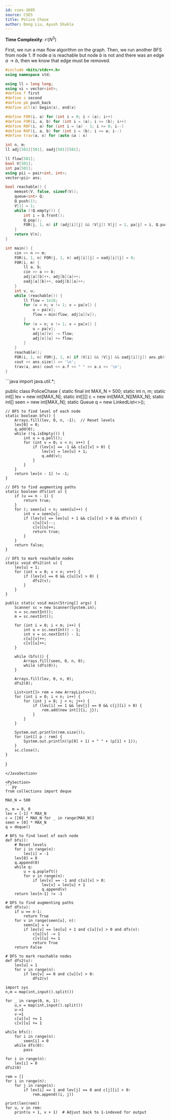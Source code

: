 ```yaml
---
id: cses-1695
source: CSES
title: Police Chase
author: Dong Liu, Ayush Shukla
---
```


**Time Complexity**: $\mathcal O(N^3)$

First, we run a max flow algorithm on the graph. Then, we run another BFS from
node $1$. If node $a$ is reachable but node $b$ is not and there was an edge
$a\rightarrow b$, then we know that edge must be removed.

<LanguageSection>

<CPPSection>

```cpp
#include <bits/stdc++.h>
using namespace std;

using ll = long long;
using vi = vector<int>;
#define f first
#define s second
#define pb push_back
#define all(x) begin(x), end(x)

#define F0R(i, a) for (int i = 0; i < (a); i++)
#define FOR(i, a, b) for (int i = (a); i <= (b); i++)
#define R0F(i, a) for (int i = (a) - 1; i >= 0; i--)
#define ROF(i, a, b) for (int i = (b); i >= a; i--)
#define trav(a, x) for (auto &a : x)

int n, m;
ll adj[501][501], oadj[501][501];

ll flow[501];
bool V[501];
int pa[501];
using pii = pair<int, int>;
vector<pii> ans;

bool reachable() {
	memset(V, false, sizeof(V));
	queue<int> Q;
	Q.push(1);
	V[1] = 1;
	while (!Q.empty()) {
		int i = Q.front();
		Q.pop();
		FOR(j, 1, n) if (adj[i][j] && !V[j]) V[j] = 1, pa[j] = i, Q.push(j);
	}
	return V[n];
}

int main() {
	cin >> n >> m;
	FOR(i, 1, n) FOR(j, 1, n) adj[i][j] = oadj[i][j] = 0;
	F0R(i, m) {
		ll a, b;
		cin >> a >> b;
		adj[a][b]++, adj[b][a]++;
		oadj[a][b]++, oadj[b][a]++;
	}
	int v, u;
	while (reachable()) {
		ll flow = 1e18;
		for (v = n; v != 1; v = pa[v]) {
			u = pa[v];
			flow = min(flow, adj[u][v]);
		}
		for (v = n; v != 1; v = pa[v]) {
			u = pa[v];
			adj[u][v] -= flow;
			adj[v][u] += flow;
		}
	}
	reachable();
	FOR(i, 1, n) FOR(j, 1, n) if (V[i] && !V[j] && oadj[i][j]) ans.pb({i, j});
	cout << ans.size() << '\n';
	trav(a, ans) cout << a.f << " " << a.s << '\n';
}
```

</CPPSection>

<JavaSection>
```java
import java.util.*;

public class PoliceChase {
    static final int MAX_N = 500;
    static int n, m;
    static int[] lev = new int[MAX_N];
    static int[][] c = new int[MAX_N][MAX_N];
    static int[] seen = new int[MAX_N];
    static Queue<Integer> q = new LinkedList<>();

    // BFS to find level of each node
    static boolean bfs() {
        Arrays.fill(lev, 0, n, -1);  // Reset levels
        lev[0] = 0;
        q.add(0);
        while (!q.isEmpty()) {
            int u = q.poll();
            for (int v = 0; v < n; v++) {
                if (lev[v] == -1 && c[u][v] > 0) {
                    lev[v] = lev[u] + 1;
                    q.add(v);
                }
            }
        }
        return lev[n - 1] != -1;
    }

    // DFS to find augmenting paths
    static boolean dfs(int u) {
        if (u == n - 1) {
            return true;
        }
        for (; seen[u] < n; seen[u]++) {
            int v = seen[u];
            if (lev[v] == lev[u] + 1 && c[u][v] > 0 && dfs(v)) {
                c[u][v]--;
                c[v][u]++;
                return true;
            }
        }
        return false;
    }

    // DFS to mark reachable nodes
    static void dfs2(int u) {
        lev[u] = 1;
        for (int v = 0; v < n; v++) {
            if (lev[v] == 0 && c[u][v] > 0) {
                dfs2(v);
            }
        }
    }

    public static void main(String[] args) {
        Scanner sc = new Scanner(System.in);
        n = sc.nextInt();
        m = sc.nextInt();

        for (int i = 0; i < m; i++) {
            int u = sc.nextInt() - 1;
            int v = sc.nextInt() - 1;
            c[u][v]++;
            c[v][u]++;
        }

        while (bfs()) {
            Arrays.fill(seen, 0, n, 0);
            while (dfs(0));
        }

        Arrays.fill(lev, 0, n, 0);
        dfs2(0);

        List<int[]> rem = new ArrayList<>();
        for (int i = 0; i < n; i++) {
            for (int j = 0; j < n; j++) {
                if (lev[i] == 1 && lev[j] == 0 && c[j][i] > 0) {
                    rem.add(new int[]{i, j});
                }
            }
        }

        System.out.println(rem.size());
		for (int[] p : rem) {
			System.out.println((p[0] + 1) + " " + (p[1] + 1));
		}
		sc.close();
    }
}
```
</JavaSection>

<PySection>
```py
from collections import deque

MAX_N = 500

n, m = 0, 0
lev = [-1] * MAX_N
c = [[0] * MAX_N for _ in range(MAX_N)]
seen = [0] * MAX_N
q = deque()

# BFS to find level of each node
def bfs():
    # Reset levels
    for i in range(n):
        lev[i] = -1
    lev[0] = 0
    q.append(0)
    while q:
        u = q.popleft()
        for v in range(n):
            if lev[v] == -1 and c[u][v] > 0:
                lev[v] = lev[u] + 1
                q.append(v)
    return lev[n-1] != -1

# DFS to find augmenting paths
def dfs(u):
    if u == n-1:
        return True
    for v in range(seen[u], n):
        seen[u] = v
        if lev[v] == lev[u] + 1 and c[u][v] > 0 and dfs(v):
            c[u][v] -= 1
            c[v][u] += 1
            return True
    return False

# DFS to mark reachable nodes
def dfs2(u):
    lev[u] = 1
    for v in range(n):
        if lev[v] == 0 and c[u][v] > 0:
            dfs2(v)

import sys
n,m = map(int,input().split())

for _ in range(0, m, 1):
    u,v = map(int,input().split())
    u-=1
    v-=1
    c[u][v] += 1
    c[v][u] += 1

while bfs():
    for i in range(n):
        seen[i] = 0
    while dfs(0):
        pass

for i in range(n):
    lev[i] = 0
dfs2(0)

rem = []
for i in range(n):
    for j in range(n):
        if lev[i] == 1 and lev[j] == 0 and c[j][i] > 0:
            rem.append((i, j))

print(len(rem))
for u, v in rem:
    print(u + 1, v + 1)  # Adjust back to 1-indexed for output
```

</PySection>

</LanguageSection>
